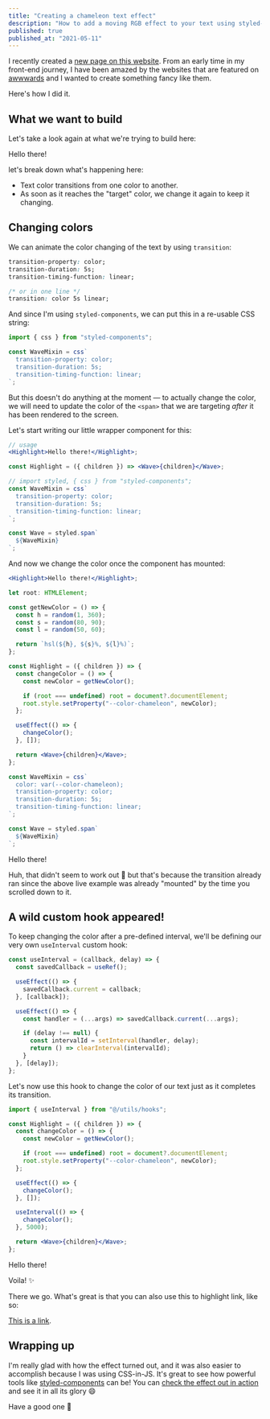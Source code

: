 ```yaml
---
title: "Creating a chameleon text effect"
description: "How to add a moving RGB effect to your text using styled-components"
published: true
published_at: "2021-05-11"
---
```


I recently created a [new page on this website](/fancy-pants). From an early time in my front-end journey, I have been amazed by the websites that are featured on [awwwards](https://www.awwwards.com/awwwards/collections/freelance-portfolio/) and I wanted to create something <Highlight><Sparkles>fancy</Sparkles></Highlight> like them.

Here's how I did it.

## What we want to build

Let's take a look again at what we're trying to build here:

<Heavy>
  <ChromaHighlight>Hello there!</ChromaHighlight>
</Heavy>

let's break down what's happening here:

- Text color transitions from one color to another.
- As soon as it reaches the "target" color, we change it again to keep it changing.

## Changing colors

We can animate the color changing of the text by using `transition`:

```css
transition-property: color;
transition-duration: 5s;
transition-timing-function: linear;

/* or in one line */
transition: color 5s linear;
```

And since I'm using `styled-components`, we can put this in a re-usable CSS string:

```jsx
import { css } from "styled-components";

const WaveMixin = css`
  transition-property: color;
  transition-duration: 5s;
  transition-timing-function: linear;
`;
```

But this doesn't do anything at the moment — to actually change the color, we will need to update the color of the `<span>` that we are targeting _after_ it has been rendered to the screen.

Let's start writing our little wrapper component for this:

```jsx
// usage
<Highlight>Hello there!</Highlight>;

const Highlight = ({ children }) => <Wave>{children}</Wave>;

// import styled, { css } from "styled-components";
const WaveMixin = css`
  transition-property: color;
  transition-duration: 5s;
  transition-timing-function: linear;
`;

const Wave = styled.span`
  ${WaveMixin}
`;
```

And now we change the color once the component has mounted:

```jsx highlight="3-11,14-19,21-23"
<Highlight>Hello there!</Highlight>;

let root: HTMLElement;

const getNewColor = () => {
  const h = random(1, 360);
  const s = random(80, 90);
  const l = random(50, 60);

  return `hsl(${h}, ${s}%, ${l}%)`;
};

const Highlight = ({ children }) => {
  const changeColor = () => {
    const newColor = getNewColor();

    if (root === undefined) root = document?.documentElement;
    root.style.setProperty("--color-chameleon", newColor);
  };

  useEffect(() => {
    changeColor();
  }, []);

  return <Wave>{children}</Wave>;
};

const WaveMixin = css`
  color: var(--color-chameleon);
  transition-property: color;
  transition-duration: 5s;
  transition-timing-function: linear;
`;

const Wave = styled.span`
  ${WaveMixin}
`;
```

<Heavy>
  <HighlightWithUseEffect>Hello there!</HighlightWithUseEffect>
</Heavy>

Huh, that didn't seem to work out 🤔 but that's because the transition already ran since the above live example was already "mounted" by the time you scrolled down to it.

## A wild custom hook appeared!

To keep changing the color after a pre-defined interval, we'll be defining our very own `useInterval` custom hook:

```jsx
const useInterval = (callback, delay) => {
  const savedCallback = useRef();

  useEffect(() => {
    savedCallback.current = callback;
  }, [callback]);

  useEffect(() => {
    const handler = (...args) => savedCallback.current(...args);

    if (delay !== null) {
      const intervalId = setInterval(handler, delay);
      return () => clearInterval(intervalId);
    }
  }, [delay]);
};
```

Let's now use this hook to change the color of our text just as it completes its transition.

```jsx highlight="1,15-17"
import { useInterval } from "@/utils/hooks";

const Highlight = ({ children }) => {
  const changeColor = () => {
    const newColor = getNewColor();

    if (root === undefined) root = document?.documentElement;
    root.style.setProperty("--color-chameleon", newColor);
  };

  useEffect(() => {
    changeColor();
  }, []);

  useInterval(() => {
    changeColor();
  }, 5000);

  return <Wave>{children}</Wave>;
};
```

<Heavy>
  <HighlightWithUseInterval>Hello there!</HighlightWithUseInterval>
</Heavy>

Voila! ✨

There we go. What's great is that you can also use this to highlight link, like so:

<Heavy>
  <ChromaHighlight link>
    <a href="#">This is a link</a>.
  </ChromaHighlight>
</Heavy>

## Wrapping up

I'm really glad with how the effect turned out, and it was also easier to accomplish because I was using CSS-in-JS. It's great to see how powerful tools like [styled-components](https://styled-components.com) can be!
You can [check the effect out in action](/fancy-pants) and see it in all its glory 😄

Have a good one 👋
